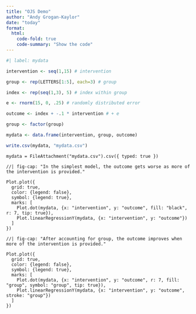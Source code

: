 ```yaml
---
title: "OJS Demo"
author: "Andy Grogan-Kaylor"
date: "today"
format:
  html:
    code-fold: true
    code-summary: "Show the code"
---
```


```r
#| label: mydata

intervention <- seq(1,15) # intervention

group <- rep(LETTERS[1:5], each=3) # group

index <- rep(seq(1,3), 5) # index within group

e <- rnorm(15, 0, .25) # randomly distributed error

outcome <- index + -.1 * intervention # + e

group <- factor(group)

mydata <- data.frame(intervention, group, outcome)

write.csv(mydata, "mydata.csv")

```

```ojs

mydata = FileAttachment("mydata.csv").csv({ typed: true })

```


```ojs
//| fig-cap: "In the simplest model, the outcome gets worse as more of the intervention is provided."

Plot.plot({
  grid: true,
  color: {legend: false},
  symbol: {legend: true},
  marks: [
    Plot.dot(mydata, {x: "intervention", y: "outcome", fill: "black", r: 7, tip: true}),
    Plot.linearRegressionY(mydata, {x: "intervention", y: "outcome"})
  ]
})
```

```ojs
//| fig-cap: "After accounting for group, the outcome improves when more of the intervention is provided."

Plot.plot({
  grid: true,
  color: {legend: false},
  symbol: {legend: true},
  marks: [
    Plot.dot(mydata, {x: "intervention", y: "outcome", r: 7, fill: "group", symbol: "group", tip: true}),
    Plot.linearRegressionY(mydata, {x: "intervention", y: "outcome", stroke: "group"})
  ]
})
```


